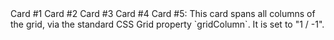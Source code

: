 
<Grid gap='1.5em'>
  <Box xAlign='center' yAlign='center'>
    Card #1
  </Box>
  <Box xAlign='center' yAlign='center'>
    Card #2
  </Box>
  <Box xAlign='center' yAlign='center'>
    Card #3
  </Box>
  <Box xAlign='center' yAlign='center'>
    Card #4
  </Box>
  <Box style={{ gridColumn: '1 / -1' }}>
    Card #5:
    This card spans all columns of the grid, via the standard CSS Grid property `gridColumn`. It is set to "1 / -1".
  </Box>
</Grid>
